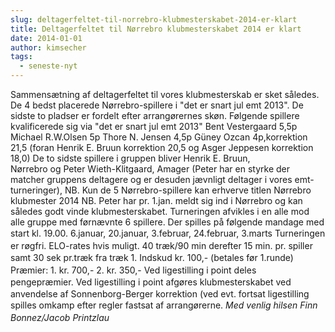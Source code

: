 ```yaml
---
slug: deltagerfeltet-til-norrebro-klubmesterskabet-2014-er-klart
title: Deltagerfeltet til Nørrebro klubmesterskabet 2014 er klart
date: 2014-01-01
author: kimsecher
tags:
  - seneste-nyt
---
```

Sammensætning af deltagerfeltet til vores klubmesterskab er sket således.
De 4 bedst placerede Nørrebro-spillere i "det er snart jul emt 2013".
De sidste to pladser er fordelt efter arrangørernes skøn.
Følgende spillere kvalificerede sig via "det er snart jul emt 2013"
Bent Vestergaard 5,5p
Michael R.W.Olsen 5p
Thore N. Jensen 4,5p
Güney Ozcan 4p,korrektion 21,5 (foran Henrik E. Bruun korrektion 20,5 og Asger Jeppesen korrektion 18,0)
De to sidste spillere i gruppen bliver
Henrik E. Bruun, Nørrebro og Peter Wieth-Klitgaard, Amager (Peter har en styrke der matcher gruppens deltagere og er desuden jævnligt deltager i vores emt-turneringer),
NB. Kun de 5 Nørrebro-spillere kan erhverve titlen Nørrebro klubmester 2014
NB. Peter har pr. 1.jan. meldt sig ind i Nørrebro og kan således godt vinde klubmesterskabet.
Turneringen afvikles i en alle mod alle gruppe med førnævnte 6 spillere.
Der spilles på følgende mandage med start kl. 19.00.
<span style="line-height: 1.4em;">6.januar, </span><span style="line-height: 1.4em;">20.januar, </span><span style="line-height: 1.4em;">3.februar, </span><span style="line-height: 1.4em;">24.februar, </span><span style="line-height: 1.4em;">3.marts
</span><span style="line-height: 1.4em;">Turneringen er røgfri. ELO-rates hvis muligt. 40 træk/90 min derefter 15 min. pr. spiller samt 30 sek pr.træk fra træk 1. </span><span style="line-height: 1.4em;">Indskud kr. 100,- (betales før 1.runde)
</span>Præmier: 1. kr. 700,- <span style="line-height: 1.4em;">2. kr. 350,-
</span><span style="line-height: 1.4em;">Ved ligestilling i point deles pengepræmier. </span>Ved ligestilling i point afgøres klubmesterskabet ved anvendelse af Sonnenborg-Berger korrektion (ved evt. fortsat ligestilling spilles omkamp efter regler fastsat af arrangørerne.
<em id="__mceDel" style="line-height: 1.4em;"><em id="__mceDel">Med venlig hilsen
<em id="__mceDel" style="line-height: 1.4em;"><em id="__mceDel">Finn Bonnez/Jacob Printzlau</em></em></em></em>
